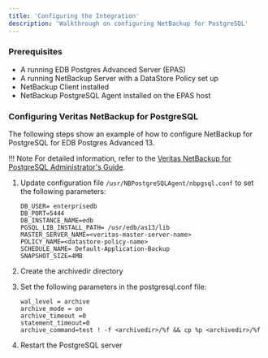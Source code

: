 ```yaml
---
title: 'Configuring the Integration'
description: 'Walkthrough on configuring NetBackup for PostgreSQL'
---
```



### Prerequisites

- A running EDB Postgres Advanced Server (EPAS)
- A running NetBackup Server with a DataStore Policy set up
- NetBackup Client installed
- NetBackup PostgreSQL Agent installed on the EPAS host


### Configuring Veritas NetBackup for PostgreSQL

The following steps show an example of how to configure NetBackup for PostgreSQL for EDB Postgres Advanced 13.

!!! Note
    For detailed information, refer to the [Veritas NetBackup for PostgreSQL Administrator's Guide](https://www.veritas.com/content/support/en_US/doc/129277259-150015228-0/v129277275-150015228).


1.  Update configuration file `/usr/NBPostgreSQLAgent/nbpgsql.conf` to set the following parameters:
    ```
    DB_USER= enterprisedb
    DB_PORT=5444
    DB_INSTANCE_NAME=edb
    PGSQL_LIB_INSTALL_PATH= /usr/edb/as13/lib
    MASTER_SERVER_NAME=<veritas-master-server-name>
    POLICY_NAME=<datastore-policy-name>
    SCHEDULE_NAME= Default-Application-Backup
    SNAPSHOT_SIZE=4MB
    ```

2.	Create the archivedir directory

3.	Set the following parameters in the postgresql.conf file:
    ```
    wal_level = archive
    archive_mode = on
    archive_timeout =0
    statement_timeout=0
    archive_command=test ! -f <archivedir>/%f && cp %p <archivedir>/%f
    ```

4.	Restart the PostgreSQL server

